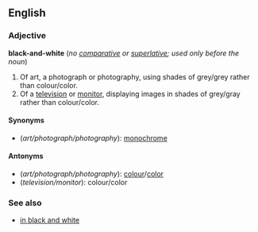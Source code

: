 ==English==
===Adjective===
'''black-and-white''' (''no [[comparative]] or [[superlative]]; used only before the noun'')

#Of art, a photograph or photography, using shades of grey/grey rather than colour/color.
#Of a [[television]] or [[monitor]], displaying images in shades of grey/gray rather than colour/color.

====Synonyms====
*(''art/photograph/photography''): [[monochrome]]

====Antonyms====
*(''art/photograph/photography''): [[colour]]/[[color]]
*(''television/monitor''): colour/color

===See also===
*[[in black and white]]